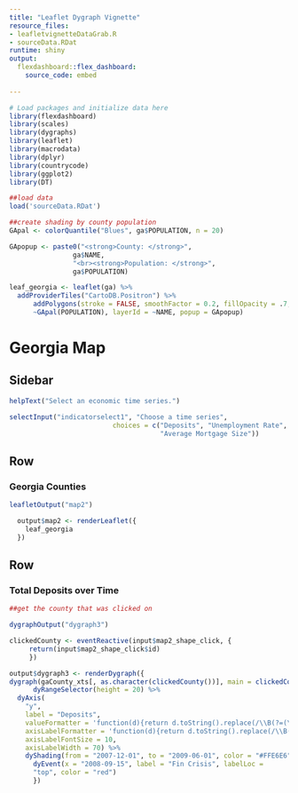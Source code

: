 ```yaml
---
title: "Leaflet Dygraph Vignette"
resource_files:
- leafletvignetteDataGrab.R
- sourceData.RDat
runtime: shiny
output:
  flexdashboard::flex_dashboard:
    source_code: embed
    
---
```


```r
# Load packages and initialize data here
library(flexdashboard)
library(scales)
library(dygraphs)
library(leaflet)
library(macrodata)
library(dplyr)
library(countrycode)
library(ggplot2)
library(DT)

##load data
load('sourceData.RDat')

##create shading by county population
GApal <- colorQuantile("Blues", ga$POPULATION, n = 20)

GApopup <- paste0("<strong>County: </strong>", 
                ga$NAME, 
                "<br><strong>Population: </strong>", 
                ga$POPULATION)

leaf_georgia <- leaflet(ga) %>%
  addProviderTiles("CartoDB.Positron") %>%
      addPolygons(stroke = FALSE, smoothFactor = 0.2, fillOpacity = .7, color =
      ~GApal(POPULATION), layerId = ~NAME, popup = GApopup)

```


Georgia Map {data-orientation=rows}
=====================================

Sidebar {.sidebar}
-------------------------------------
  
```r

helpText("Select an economic time series.")

selectInput("indicatorselect1", "Choose a time series", 
                          choices = c("Deposits", "Unemployment Rate", 
                                      "Average Mortgage Size"))

```

Row {data-height=650}
-------------------------------------

### Georgia Counties

```r

leafletOutput("map2")

  output$map2 <- renderLeaflet({
    leaf_georgia
  })

```

Row {data-height=350}
-------------------------------------

### Total Deposits over Time

```r
##get the county that was clicked on

dygraphOutput("dygraph3")

clickedCounty <- eventReactive(input$map2_shape_click, {
     return(input$map2_shape_click$id)
     })

output$dygraph3 <- renderDygraph({
dygraph(gaCounty_xts[, as.character(clickedCounty())], main = clickedCounty()) %>%
      dyRangeSelector(height = 20) %>%
  dyAxis(
    "y",
    label = "Deposits",
    valueFormatter = 'function(d){return d.toString().replace(/\\B(?=(\\d{3})+(?!\\d))/g, ",");}',
    axisLabelFormatter = 'function(d){return d.toString().replace(/\\B(?=(\\d{3})+(?!\\d))/g, ",");}',
    axisLabelFontSize = 10,
    axisLabelWidth = 70) %>% 
    dyShading(from = "2007-12-01", to = "2009-06-01", color = "#FFE6E6") %>% 
      dyEvent(x = "2008-09-15", label = "Fin Crisis", labelLoc =
      "top", color = "red")
      })
```



